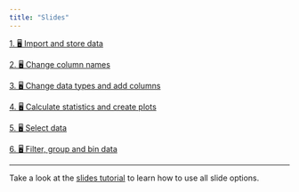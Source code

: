 ```yaml
---
title: "Slides"
---
```



[1. 🖥 Import and store data](/slides/pandas-import-store.qmd)


[2. 🖥 Change column names](/slides/pandas-column-names.qmd)


[3. 🖥 Change data types and add columns](/slides/pandas-data-types.qmd)


[4. 🖥 Calculate statistics and create plots](/slides/pandas-statistics.qmd)


[5. 🖥 Select data](/slides/pandas-select.qmd)


[6. 🖥 Filter, group and bin data](/slides/pandas-filter-group-bin.qmd)


<!-- <iframe src="https://docs.google.com/presentation/d/e/2PACX-1vSTu-81HNEUeSIlkF50vdUq2wCNbIKZN0VpH9C94N2EppOcE2Qw4-tONsHv7FlpepqwfZuGNeRhLk9b/embed?start=false&loop=false&delayms=3000" frameborder="0" width="960" height="569" allowfullscreen="true" mozallowfullscreen="true" webkitallowfullscreen="true"></iframe> -->

---

::: {.callout-note appearance="simple"}
Take a look at the [slides tutorial](https://kirenz.github.io/lab-toolkit/slides/slides.html#/title-slide) to learn how to use all slide options. 

:::